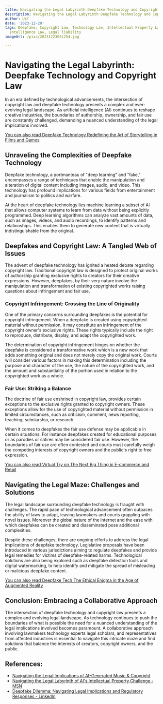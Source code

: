 ```yaml
---
title: Navigating the Legal Labyrinth Deepfake Technology and Copyright Law
description: Navigating the Legal Labyrinth Deepfake Technology and Copyright Law
author: Usf
date: '2023-12-20'
tags: Deepfake, Copyright Law, Technology Law, Intellectual Property Law, Artificial
  Intelligence Law, Legal liability
imageUrl: /pixa/20231223061254.jpg

---
```

# Navigating  the Legal Labyrinth: Deepfake Technology and Copyright Law

In an era defined  by technological  advancements, the intersection of copyright law and deepfake technology presents a complex and ever-evolving legal landscape. As artificial intelligence (AI) continues to reshape creative industries, the boundaries of authorship, ownership, and fair use are constantly challenged, demanding a nuanced understanding of the legal  implications involved.

[You can  also read Deepfake Technology  Redefining the Art of Storytelling in Films and Games](Deepfake%20Technology%20Redefining%20the%20Art%20of%20Storytelling%20in%20Films%20and%20Games)


## Unraveling  the Complexities of Deepfake Technology

Deepfake technology, a portmanteau of "deep learning" and "fake," encompasses  a range of techniques that enable the manipulation  and alteration of digital content including images,  audio, and video. This  technology has profound implications for various fields  from entertainment and journalism to politics and warfare.

At the heart of deepfake technology lies  machine  learning a subset of AI that allows  computer systems to learn from data without being explicitly programmed. Deep learning algorithms  can analyze vast amounts  of data, such as images, videos, and audio recordings, to  identify patterns and relationships. This  enables them to generate new content that is virtually indistinguishable from the original.

## Deepfakes and Copyright Law: A Tangled Web of Issues

The advent of deepfake technology has ignited a heated debate  regarding copyright law. Traditional copyright law is designed  to protect original works of authorship granting exclusive rights to creators for their creative expressions. However, deepfakes, by their very nature involve the manipulation and transformation of existing copyrighted works raising questions about infringement and fair use.

### Copyright  Infringement: Crossing the  Line of Originality

One of the primary  concerns surrounding deepfakes is the potential for copyright infringement. When a  deepfake is created using copyrighted material without permission, it may constitute an infringement  of the copyright owner's  exclusive  rights. These rights typically include the right to reproduce, distribute, display,  and adapt the copyrighted work.

The determination of copyright infringement hinges  on whether  the deepfake is considered a transformative work which is  a new work that adds  something original and  does  not merely copy the original work. Courts will consider  various factors  in making this determination including the purpose and character of the use, the nature of the copyrighted work, and the amount and  substantiality of the portion used in relation to the copyrighted work as  a whole.

### Fair Use: Striking a  Balance

The doctrine of fair use enshrined in copyright law, provides certain  exceptions to  the exclusive rights granted to copyright owners. These exceptions allow for the use of copyrighted material without permission in limited circumstances, such as criticism, comment,  news reporting, teaching, scholarship, or research.

When it comes to deepfakes  the fair use defense may  be applicable in certain situations. For instance deepfakes created for educational purposes or  as parodies  or satires may be considered fair  use. However, the boundaries of  fair use  are  often  contested  and courts must carefully weigh the competing interests of copyright owners and the public's right to free expression.

[You can also read Virtual Try on The Next Big Thing in E-commerce and Retail](Virtual%20Try%20on%20The%20Next%20Big%20Thing%20in%20E-commerce%20and%20Retail)


## Navigating the Legal Maze: Challenges and Solutions

The legal landscape surrounding deepfake technology is fraught with challenges.  The  rapid pace of technological advancement often outpaces the ability of laws to  adapt, leaving lawmakers and courts grappling with novel issues. Moreover the global  nature of the internet and the ease with which deepfakes can be created and disseminated pose additional complexities.

Despite these challenges, there are ongoing efforts to address  the legal implications of deepfake technology. Legislative proposals have been introduced in various jurisdictions aiming to regulate deepfakes and provide legal remedies  for  victims of deepfake-related harms. Technological solutions are also being explored such as  deepfake detection tools and digital watermarking, to help identify and mitigate the  spread of misleading or malicious  deepfake content.

[You can  also read Deepfake Tech The  Ethical  Enigma in the Age of Augmented Reality](Deepfake%20Tech%20The%20Ethical%20Enigma%20in%20the%20Age%20of%20Augmented%20Reality)


## Conclusion: Embracing a Collaborative Approach

The intersection of deepfake technology and copyright law presents a complex and evolving legal landscape. As  technology continues to push the boundaries  of what is possible the need for a nuanced understanding of the legal implications involved becomes paramount. A collaborative approach involving  lawmakers technology  experts legal scholars, and representatives from affected industries is essential to navigate this intricate maze and find solutions that balance the interests of creators, copyright owners, and the public.

## References:
- [Navigating the Legal Implications of AI-Generated Music & Copyright](https://www.unchainedmusic.io/blog-posts/navigating-the-legal-implications-of-ai-generated-music-copyright)
- [Navigating the Legal Labyrinth of AI's Intellectual Property Challenge - MSN](https://www.msn.com/en-us/news/technology/navigating-the-legal-labyrinth-of-ai-s-intellectual-property-challenge/ar-AA1kxiVp)
- [Deepfake Dilemma: Navigating Legal Implications and Regulatory Responses - LinkedIn](https://www.linkedin.com/pulse/deepfake-dilemma-navigating-legal-implications-responses-lovell)
